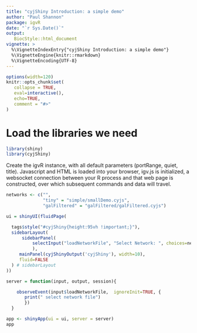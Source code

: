 ```yaml
---
title: "cyjShiny Introduction: a simple demo"
author: "Paul Shannon"
package: igvR
date: "`r Sys.Date()`"
output:
   BiocStyle::html_document
vignette: >
  %\VignetteIndexEntry{"cyjShiny Introduction: a simple demo"}
  %\VignetteEngine{knitr::rmarkdown}
  %\VignetteEncoding{UTF-8}
---
```


<style>
.main-container { width: 1200px; max-width:2800px;}
</style>


```r
options(width=120)
knitr::opts_chunk$set(
   collapse = TRUE,
   eval=interactive(),
   echo=TRUE,
   comment = "#>"
)
```


# Load the libraries we need

```r
library(shiny)
library(cyjShiny)
```

Create the igvR instance, with all default parameters (portRange, quiet, title).  Javascript and HTML is loaded into
your browser, igv.js is initialized, a websocket connection between your R process and that web page is constructed,
over which subsequent commands and data will travel.

```r
networks <- c("",
              "tiny" = "simple/smallDemo.cyjs",
              "galFiltered" = "galFiltered/galFiltered.cyjs")

ui = shinyUI(fluidPage(

  tags$style("#cyjShiny{height:95vh !important;}"),
  sidebarLayout(
      sidebarPanel(
          selectInput("loadNetworkFile", "Select Network: ", choices=networks)
          ),
     mainPanel(cyjShinyOutput('cyjShiny'), width=10),
     fluid=FALSE
  ) # sidebarLayout
))

server = function(input, output, session){

    observeEvent(input$loadNetworkFile,  ignoreInit=TRUE, {
       print(" select network file")
       })
  }
```

```r
app <- shinyApp(ui = ui, server = server)
app
```


